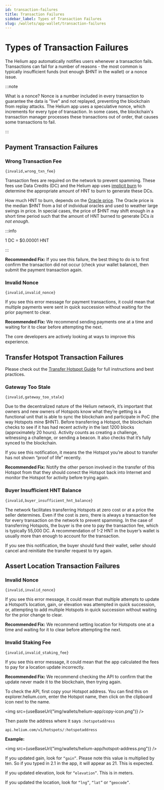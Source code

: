 ```yaml
---
id: transaction-failures
title: Transaction Failures
sidebar_label: Types of Transaction Failures
slug: /wallets/app-wallet/transaction-failures
---
```




# Types of Transaction Failures

The Helium app automatically notifies users whenever a transaction fails. Transactions can fail for a number of reasons - the most common is typically insufficient funds (not enough $HNT in the wallet) or a nonce issue.

:::note

What is a nonce?
Nonce is a number included in every transaction to guarantee the data is "live" and not replayed, preventing the blockchain from replay attacks. The Helium app uses a speculative nonce, which increments for every type of transaction. In some cases, the blockchain's transaction manager processes these transactions out of order, that causes some transactions to fail.

:::

## Payment Transaction Failures

### Wrong Transaction Fee

`{invalid,wrong_txn_fee}`

Transaction fees are required on the network to prevent spamming. These fees use Data Credits (DC) and the Helium app uses [implicit burn](https://docs.helium.com/blockchain/transaction-fees/#transaction-fees-and-implicit-burn) to determine the appropriate amount of HNT to burn to generate these DCs.

How much HNT to burn, depends on the [Oracle price](https://docs.helium.com/blockchain/oracles/#hnt-price-oracles). The Oracle price is the median $HNT from a list of individual oracles and used to weather large swings in price. In special cases, the price of $HNT may shift enough in a short time period such that the amount of HNT burned to generate DCs *is not enough*. 

:::info

1 DC = $0.00001 HNT

:::

**Recommended Fix:** If you see this failure, the best thing to do is to first confirm the transaction did not occur (check your wallet balance), then submit the payment transaction again.

### Invalid Nonce

`{invalid,invalid_nonce}`

If you see this error message for payment transactions, it could mean that multiple payments were sent in quick succession without waiting for the prior payment to clear.

**Recommended Fix:** We recommend sending payments one at a time and waiting for it to clear before attempting the next.

The core developers are actively looking at ways to improve this experience.

## Transfer Hotspot Transaction Failures

Please check out the [Transfer Hotspot Guide](https://docs.helium.com/wallets/app-wallet/transfer-hotspot/) for full instructions and best practices.

### Gateway Too Stale

`{invalid,gateway_too_stale}`

Due to the decentralized nature of the Helium network, it’s important that owners and new owners of Hotspots know what they’re getting is a functional unit that is able to sync the blockchain and participate in PoC (the way Hotspots mine $HNT). Before transferring a Hotspot, the blockchain checks to see if it has had recent activity in the last 1200 blocks (approximately 20 hours). Activity counts as creating a challenge, witnessing a challenge, or sending a beacon. It also checks that it’s fully synced to the blockchain.

If you see this notification, it means the the Hotspot you’re about to transfer has not shown “proof of life” recently. 

**Recommended Fix:** Notify the other person involved in the transfer of this Hotspot from that they should conect the Hotspot back into Internet and monitor the Hotspot for activity before trying again.

### Buyer Insufficient HNT Balance

`{invalid,buyer_insufficient_hnt_balance}`

The network facilitates transferring Hotspots at zero cost or at a price the seller determines. Even if the cost is zero, there is always a transaction fee for every transaction on the network to prevent spamming. In the case of transferring Hotspots, the buyer is the one to pay the transaction fee, which is typically 55,000 DC. A recommendation of 1-2 HNT in the buyer’s wallet is usually more than enough to account for the transaction.

If you see this notification, the buyer should fund their wallet, seller should cancel and reinitiate the transfer request to try again.

## Assert Location Transaction Failures

### Invalid Nonce

`{invalid,invalid_nonce}`

If you see this error message, it could mean that multiple attempts to update a Hotspot’s location, gain, or elevation was attempted in quick succession, or, attempting to add multiple Hotspots in quick succession without waiting for the prior change to clear.

**Recommended Fix:** We recommend setting location for Hotspots one at a time and waiting for it to clear before attempting the next. 

### Invalid Staking Fee

`{invalid,invalid_staking_fee}`

If you see this error message, it could mean that the app calculated the fees to pay for a location update incorrectly. 

**Recommended Fix:** We recommend checking the API to confirm that the update never made it to the blockchain, then trying again. 

To check the API, first copy your Hotspot address. You can find this on explorer.helium.com, enter the Hotspot name, then click on the clipboard icon next to the name.

<img src={useBaseUrl("img/wallets/helium-app/copy-icon.png")} />

Then paste the address where it says `:hotspotaddress`

`api.helium.com/v1/hotspots/:hotspotaddress`

**Example:**

<img src={useBaseUrl("img/wallets/helium-app/hotspot-address.png")} />

If you updated gain, look for `“gain”`. Please note this value is multiplied by ten. So if you typed in 2.1 in the app, it will appear as 21. This is expected.

If you updated elevation, look for `“elevation”`. This is in meters.

If you updated the location, look for `“lng”`, `“lat”` or `“geocode”`.
